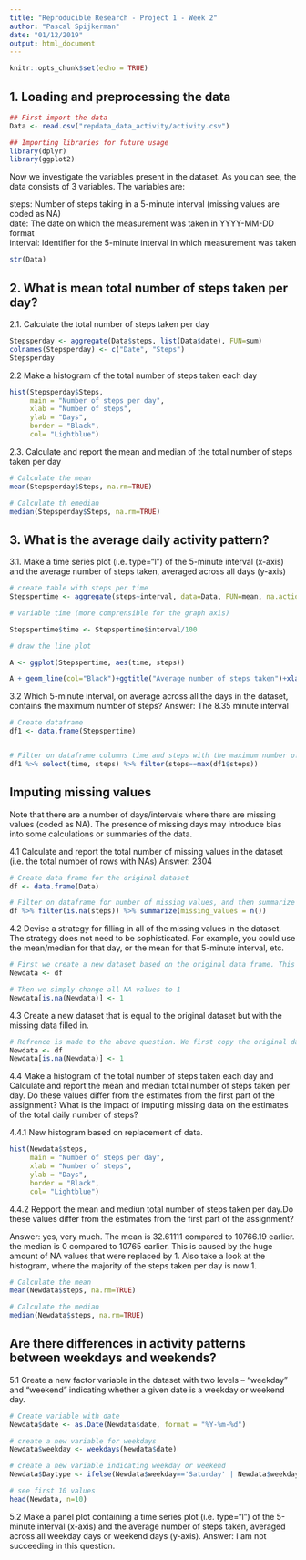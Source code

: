 ---
title: "Reproducible Research - Project 1 - Week 2"
author: "Pascal Spijkerman"
date: "01/12/2019"
output: html_document
---

```{r setup, include=FALSE}
knitr::opts_chunk$set(echo = TRUE)
```

## 1. Loading and preprocessing the data
```{r, echo = TRUE, message = FALSE, warning =FALSE}
## First import the data
Data <- read.csv("repdata_data_activity/activity.csv")

## Importing libraries for future usage
library(dplyr)
library(ggplot2)
```

Now we investigate the variables present in the dataset. As you can see, the data consists of 3 variables. The variables are: 

steps: Number of steps taking in a 5-minute interval (missing values are coded as \color{red}{\verb|NA|}NA)  
date: The date on which the measurement was taken in YYYY-MM-DD format  
interval: Identifier for the 5-minute interval in which measurement was taken

```{r, echo = TRUE}
str(Data)
```


## 2. What is mean total number of steps taken per day?

2.1. Calculate the total number of steps taken per day

```{r, echo = TRUE}
Stepsperday <- aggregate(Data$steps, list(Data$date), FUN=sum)
colnames(Stepsperday) <- c("Date", "Steps")
Stepsperday
```

2.2 Make a histogram of the total number of steps taken each day

```{r, echo = TRUE, warning = FALSE}
hist(Stepsperday$Steps,
     main = "Number of steps per day",
     xlab = "Number of steps", 
     ylab = "Days", 
     border = "Black", 
     col= "Lightblue")
```

2.3. Calculate and report the mean and median of the total number of steps taken per day

```{r, echo = TRUE}
# Calculate the mean
mean(Stepsperday$Steps, na.rm=TRUE)

# Calculate th emedian
median(Stepsperday$Steps, na.rm=TRUE)
```

## 3. What is the average daily activity pattern?

3.1. Make a time series plot (i.e. \color{red}{\verb|type = "l"|}type="l") of the 5-minute interval (x-axis) and the average number of steps taken, averaged across all days (y-axis)

```{r, echo = TRUE}

# create table with steps per time
Stepspertime <- aggregate(steps~interval, data=Data, FUN=mean, na.action=na.omit)

# variable time (more comprensible for the graph axis)

Stepspertime$time <- Stepspertime$interval/100

# draw the line plot

A <- ggplot(Stepspertime, aes(time, steps))

A + geom_line(col="Black")+ggtitle("Average number of steps taken")+xlab("Minutes")+ylab("Steps")+theme(plot.title = element_text(face="bold", size=12))

```


3.2 Which 5-minute interval, on average across all the days in the dataset, contains the maximum number of steps?
Answer: The 8.35 minute interval
```{r, echo = TRUE}

# Create dataframe
df1 <- data.frame(Stepspertime)


# Filter on dataframe columns time and steps with the maximum number of steps
df1 %>% select(time, steps) %>% filter(steps==max(df1$steps))

```

## Imputing missing values

Note that there are a number of days/intervals where there are missing values (coded as \color{red}{\verb|NA|}NA). The presence of missing days may introduce bias into some calculations or summaries of the data.  

4.1 Calculate and report the total number of missing values in the dataset (i.e. the total number of rows with \color{red}{\verb|NA|}NAs)
Answer: 2304
```{r, echo = TRUE}

# Create data frame for the original dataset
df <- data.frame(Data)

# Filter on dataframe for number of missing values, and then summarize the total number. 
df %>% filter(is.na(steps)) %>% summarize(missing_values = n())

```

4.2 Devise a strategy for filling in all of the missing values in the dataset. The strategy does not need to be sophisticated. For example, you could use the mean/median for that day, or the mean for that 5-minute interval, etc.

```{r, echo = TRUE}

# First we create a new dataset based on the original data frame. This is immediately the answer for question 4.3 
Newdata <- df

# Then we simply change all NA values to 1
Newdata[is.na(Newdata)] <- 1
```

4.3 Create a new dataset that is equal to the original dataset but with the missing data filled in.

```{r, echo = TRUE}
# Refrence is made to the above question. We first copy the original dataset. And then after copy we replace all NA velues with 1. 
Newdata <- df
Newdata[is.na(Newdata)] <- 1

```


4.4 Make a histogram of the total number of steps taken each day and Calculate and report the mean and median total number of steps taken per day. Do these values differ from the estimates from the first part of the assignment? What is the impact of imputing missing data on the estimates of the total daily number of steps?  


4.4.1 New histogram based on replacement of data. 
```{r, echo = TRUE}

hist(Newdata$steps,
     main = "Number of steps per day",
     xlab = "Number of steps", 
     ylab = "Days", 
     border = "Black", 
     col= "Lightblue")

```


4.4.2 Repport the mean and mediun total number of steps taken per day.Do these values differ from the estimates from the first part of the assignment?  

Answer: yes, very much. The mean is 32.61111 compared to 10766.19 earlier. the median is 0 compared to 10765 earlier. This is caused by the huge amount of NA values that were replaced by 1. Also take a look at the histogram, where the majority of the steps taken per day is now 1. 

```{r}

# Calculate the mean
mean(Newdata$steps, na.rm=TRUE)

# Calculate the median
median(Newdata$steps, na.rm=TRUE)


```

## Are there differences in activity patterns between weekdays and weekends?

5.1 Create a new factor variable in the dataset with two levels – “weekday” and “weekend” indicating whether a given date is a weekday or weekend day.

```{r}

# Create variable with date
Newdata$date <- as.Date(Newdata$date, format = "%Y-%m-%d")

# create a new variable for weekdays
Newdata$weekday <- weekdays(Newdata$date)

# create a new variable indicating weekday or weekend
Newdata$Daytype <- ifelse(Newdata$weekday=='Saturday' | Newdata$weekday=='Sunday', 'weekend','weekday')

# see first 10 values
head(Newdata, n=10)
```

5.2 Make a panel plot containing a time series plot (i.e. \color{red}{\verb|type = "l"|}type="l") of the 5-minute interval (x-axis) and the average number of steps taken, averaged across all weekday days or weekend days (y-axis). 
Answer: I am not succeeding in this question. 

